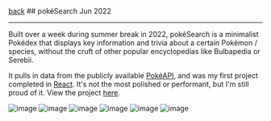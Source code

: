 <div className="heading">
  <a className="back" href="/">back</a>
  ## pokéSearch
  <span>Jun 2022</span>
</div>

---

Built over a week during summer break in 2022, pokéSearch is a minimalist Pokédex that displays key information and trivia about a certain Pokémon / species, without the cruft of other popular encyclopedias like Bulbapedia or Serebii.

It pulls in data from the publicly available [PokéAPI](https://pokeapi.co/), and was my first project completed in [React](https://react.dev/). It's not the most polished or performant, but I'm still proud of it. View the project [here](https://pokesearch-simple.netlify.app).

![image](https://yihui-work.s3.us-east-2.amazonaws.com/pokesearch_main.webp)
![image](https://yihui-work.s3.us-east-2.amazonaws.com/pokesearch_mobile_spread.webp)
![image](https://yihui-work.s3.us-east-2.amazonaws.com/pokesearch_moves.webp)
![image](https://yihui-work.s3.us-east-2.amazonaws.com/pokesearch_duo.webp)
![image](https://yihui-work.s3.us-east-2.amazonaws.com/pokesearch_all_info.webp)
![image](https://yihui-work.s3.us-east-2.amazonaws.com/pokesearch_mobile.webp)
